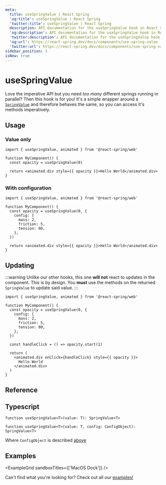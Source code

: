 ```yaml
---
meta:
  title: useSpringValue | React Spring
  'og:title': useSpringValue | React Spring
  'twitter:title': useSpringValue | React Spring
  description: API documentation for the useSpringValue hook in React Spring.
  'og:description': API documentation for the useSpringValue hook in React Spring.
  'twitter:description': API documentation for the useSpringValue hook in React Spring.
  'og:url': https://react-spring.dev/docs/components/use-spring-value
  'twitter:url': https://react-spring.dev/docs/components/use-spring-value
sidebar_position: 3
isNew: true
---
```


# useSpringValue

Love the imperative API but you need _too many_ different springs running in parallel? Then this
hook is for you! It's a simple wrapper around a [`SpringValue`](/docs/components/spring-value) and
therefore behaves the same, so you can access it's methods imperatively.

## Usage

### Value only

```tsx
import { useSpringValue, animated } from '@react-spring/web'

function MyComponent() {
  const opacity = useSpringValue(0)

  return <animated.div style={{ opacity }}>Hello World</animated.div>
}
```

### With configuration

```tsx
import { useSpringValue, animated } from '@react-spring/web'

function MyComponent() {
  const opacity = useSpringValue(0, {
    config: {
      mass: 2,
      friction: 5,
      tension: 80,
    },
  })

  return <animated.div style={{ opacity }}>Hello World</animated.div>
}
```

## Updating

:::warning
Unlike our other hooks, this one **will not** react to updates in the component. This is by design.
You **must** use the methods on the returned `SpringValue` to update said value.
:::

```tsx
import { useSpringValue, animated } from '@react-spring/web'

function MyComponent() {
  const opacity = useSpringValue(0, {
    config: {
      mass: 2,
      friction: 5,
      tension: 80,
    },
  })

  const handleClick = () => opacity.start(1)

  return (
    <animated.div onClick={handleClick} style={{ opacity }}>
      Hello World
    </animated.div>
  )
}
```

## Reference


<TablesConfiguration data={USESPRINGVALUE_CONFIG_DATA} />

## Typescript

```tsx
function useSpringValue<T>(value: T): SpringValue<T>

function useSpringValue<T>(value: T, config: ConfigObject): SpringValue<T>
```

Where `ConfigObject` is described [above](#reference)

## Examples


<ExampleGrid sandboxTitles={['MacOS Dock']} />

Can't find what you're looking for? Check out all our [examples!](/examples)
